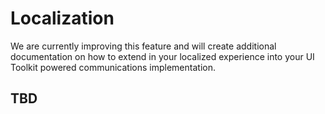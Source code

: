 
<Meta title="Localization" />

# Localization

We are currently improving this feature and will create additional documentation on how to extend in your localized experience into your UI Toolkit powered communications implementation.

## TBD
